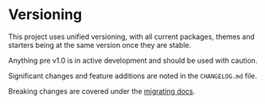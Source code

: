 <SEO
  title="Versioning"
  description="Information about version control in Gatsby Theme Catalyst so you can understand when a theme is considered stable and ready for use versus when it is in development. Gatsby Theme Catalyst is an opinionated set of integrated themes and starters to accelerate your next Gatsby project."
/>

# Versioning

This project uses unified versioning, with all current packages, themes and starters being at the same version once they are stable.

Anything pre v1.0 is in active development and should be used with caution.

Significant changes and feature additions are noted in the `CHANGELOG.md` file.

Breaking changes are covered under the [migrating docs](/docs/migrating/).
